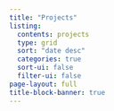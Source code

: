 ```yaml
---
title: "Projects"
listing:
  contents: projects
  type: grid
  sort: "date desc"
  categories: true
  sort-ui: false
  filter-ui: false
page-layout: full
title-block-banner: true
---
```


